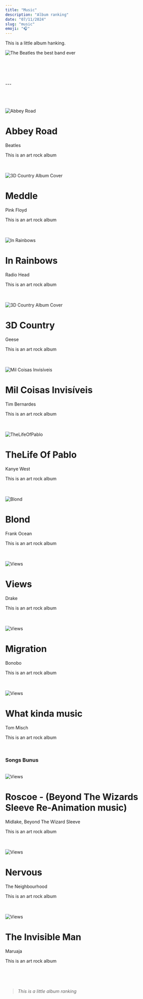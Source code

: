 ```yaml
---
title: "Music"
description: "Album ranking"
date: "07/11/2024"
slug: "music"
emoji: "🎧"
---
```


This is a little album hanking.
<br/>

![The Beatles the best band ever](/images/beatles.jpg)



<br/>
<br/>
<br/>
<br/>
---
<br/>
<br/>
<br/>
<br/>





<br/>
<div style={{ display: 'flex', gap: '20px' }}>
   <img
      src="/images/AbbeyRoad.jpeg"
      alt="Abbey Road"
      style={{ width: '200px', height: '200px', objectFit: 'cover' }}
    />
    <div>
      <h1 style={{ margin: 0, fontSize: '1.5rem', fontWeight: 'bold' }}>Abbey Road</h1>
      <p style={{ margin: '5px 0' }}>Beatles</p>
      <p style={{ margin: 0 }}>This is an art rock album</p>
    </div>
</div>

<br/>
<br/>
<div style={{ display: 'flex', gap: '20px' }}>
    <img
      src="/images/meddle.jpeg"
      alt="3D Country Album Cover"
      style={{ width: '200px', height: '200px', objectFit: 'cover' }}
    />
    <div>
      <h1 style={{ margin: 0, fontSize: '1.5rem', fontWeight: 'bold' }}>Meddle</h1>
      <p style={{ margin: '5px 0' }}>Pink Floyd</p>
      <p style={{ margin: 0 }}>This is an art rock album</p>
    </div>
</div>

<br/>
<br/>
<div style={{ display: 'flex', gap: '20px' }}>
    <img
      src="/images/InRainbows.jpeg"
      alt="In Rainbows"
      style={{ width: '200px', height: '200px', objectFit: 'cover' }}
    />
    <div>
      <h1 style={{ margin: 0, fontSize: '1.5rem', fontWeight: 'bold' }}>In Rainbows</h1>
      <p style={{ margin: '5px 0' }}>Radio Head</p>
      <p style={{ margin: 0 }}>This is an art rock album</p>
    </div>
</div>

<br/>
<br/>
<div style={{ display: 'flex', gap: '20px' }}>
    <img
      src="/images/3DCountry.jpeg"
      alt="3D Country Album Cover"
      style={{ width: '200px', height: '200px', objectFit: 'cover' }}
    />
    <div>
      <h1 style={{ margin: 0, fontSize: '1.5rem', fontWeight: 'bold' }}>3D Country</h1>
      <p style={{ margin: '5px 0' }}>Geese</p>
      <p style={{ margin: 0 }}>This is an art rock album</p>
    </div>
</div>

<br/>
<br/>
<div style={{ display: 'flex', gap: '20px' }}>
    <img
      src="/images/MilCoisasInvisíveis.jpeg"
      alt="Mil Coisas Invisíveis"
      style={{ width: '200px', height: '200px', objectFit: 'cover' }}
    />
    <div>
      <h1 style={{ margin: 0, fontSize: '1.5rem', fontWeight: 'bold' }}>Mil Coisas Invisíveis</h1>
      <p style={{ margin: '5px 0' }}>Tim Bernardes</p>
      <p style={{ margin: 0 }}>This is an art rock album</p>
    </div>
</div>

<br/>
<br/>
<div style={{ display: 'flex', gap: '20px' }}>
    <img
      src="/images/TheLifeOfPablo.jpeg"
      alt="TheLifeOfPablo"
      style={{ width: '200px', height: '200px', objectFit: 'cover' }}
    />
    <div>
      <h1 style={{ margin: 0, fontSize: '1.5rem', fontWeight: 'bold' }}>TheLife Of Pablo</h1>
      <p style={{ margin: '5px 0' }}>Kanye West</p>
      <p style={{ margin: 0 }}>This is an art rock album</p>
    </div>
</div>

<br/>
<br/>
<div style={{ display: 'flex', gap: '20px' }}>
    <img
      src="/images/Blond.jpeg"
      alt="Blond"
      style={{ width: '200px', height: '200px', objectFit: 'cover' }}
    />
    <div>
      <h1 style={{ margin: 0, fontSize: '1.5rem', fontWeight: 'bold' }}>Blond</h1>
      <p style={{ margin: '5px 0' }}>Frank Ocean</p>
      <p style={{ margin: 0 }}>This is an art rock album</p>
    </div>
</div>


<br/>
<br/>
<div style={{ display: 'flex', gap: '20px' }}>
    <img
      src="/images/Views.jpeg"
      alt="Views"
      style={{ width: '200px', height: '200px', objectFit: 'cover' }}
    />
    <div>
      <h1 style={{ margin: 0, fontSize: '1.5rem', fontWeight: 'bold' }}>Views</h1>
      <p style={{ margin: '5px 0' }}>Drake</p>
      <p style={{ margin: 0 }}>This is an art rock album</p>
    </div>
</div>

<br/>
<br/>
<div style={{ display: 'flex', gap: '20px' }}>
    <img
      src="/images/Migration.jpeg"
      alt="Views"
      style={{ width: '200px', height: '200px', objectFit: 'cover' }}
    />
    <div>
      <h1 style={{ margin: 0, fontSize: '1.5rem', fontWeight: 'bold' }}>Migration</h1>
      <p style={{ margin: '5px 0' }}>Bonobo</p>
      <p style={{ margin: 0 }}>This is an art rock album</p>
    </div>
</div>

<br/>
<br/>
<div style={{ display: 'flex', gap: '20px' }}>
    <img
      src="/images/Whatkindamusic.jpeg"
      alt="Views"
      style={{ width: '200px', height: '200px', objectFit: 'cover' }}
    />
    <div>
      <h1 style={{ margin: 0, fontSize: '1.5rem', fontWeight: 'bold' }}>What kinda music</h1>
      <p style={{ margin: '5px 0' }}>Tom Misch</p>
      <p style={{ margin: 0 }}>This is an art rock album</p>
    </div>
</div>
<br/>

### Songs Bunus

<br/>
<div style={{ display: 'flex', gap: '20px' }}>
    <img
      src="/images/Roscoe.jpeg"
      alt="Views"
      style={{ width: '200px', height: '200px', objectFit: 'cover' }}
    />
    <div>
      <h1 style={{ margin: 0, fontSize: '1.5rem', fontWeight: 'bold' }}>Roscoe - (Beyond The Wizards Sleeve Re-Animation music)</h1>
      <p style={{ margin: '5px 0' }}>Midlake, Beyond The Wizard Sleeve</p>
      <p style={{ margin: 0 }}>This is an art rock album</p>
    </div>
</div>
<br/>
<br/>
<div style={{ display: 'flex', gap: '20px' }}>
    <img
      src="/images/Nervous.jpeg"
      alt="Views"
      style={{ width: '200px', height: '200px', objectFit: 'cover' }}
    />
    <div>
      <h1 style={{ margin: 0, fontSize: '1.5rem', fontWeight: 'bold' }}>Nervous</h1>
      <p style={{ margin: '5px 0' }}>The Neighbourhood</p>
      <p style={{ margin: 0 }}>This is an art rock album</p>
    </div>
</div>
<br/>
<br/>
<div style={{ display: 'flex', gap: '20px' }}>
    <img
      src="/images/TheInvisibleMan.jpeg"
      alt="Views"
      style={{ width: '200px', height: '200px', objectFit: 'cover' }}
    />
    <div>
      <h1 style={{ margin: 0, fontSize: '1.5rem', fontWeight: 'bold' }}>The Invisible Man</h1>
      <p style={{ margin: '5px 0' }}>Maruaja</p>
      <p style={{ margin: 0 }}>This is an art rock album</p>
    </div>
</div>
<br/>
<br/>
<br/>



>*This is a little album ranking*

